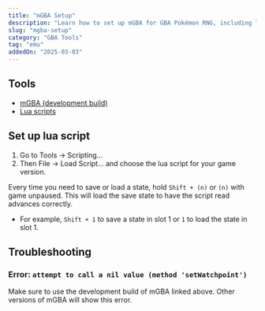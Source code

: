 ```yaml
---
title: "mGBA Setup"
description: "Learn how to set up mGBA for GBA Pokémon RNG, including lua scripting support."
slug: "mgba-setup"
category: "GBA Tools"
tag: "emu"
addedOn: "2025-03-03"
---
```


## Tools

- [mGBA (development build)](https://mgba.io/downloads.html#desktop-os-1)
- [Lua scripts](https://github.com/Real96/PokeLua/tree/main/Gen%203/mGBA)

## Set up lua script

1. Go to Tools -> Scripting...
2. Then File -> Load Script... and choose the lua script for your game version.

Every time you need to save or load a state, hold `Shift + (n)` or `(n)` with game unpaused.
This will load the save state to have the script read advances correctly.

- For example, `Shift + 1` to save a state in slot 1 or `1` to load the state in slot 1.

## Troubleshooting

### Error: `attempt to call a nil value (method 'setWatchpoint')`

Make sure to use the development build of mGBA linked above. Other versions of mGBA will show this error.
